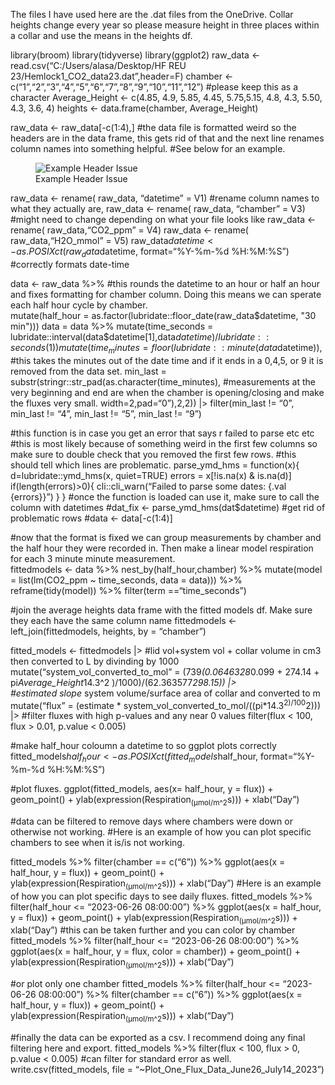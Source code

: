 
The files I have used here are the .dat files from the OneDrive. Collar heights change every year so please measure height in three places within a collar and use the means in the heights df.

library(broom)
library(tidyverse)
library(ggplot2)
raw_data <-  read.csv("C:/Users/alasa/Desktop/HF REU 23/Hemlock1_CO2_data23.dat",header=F)
chamber <- c("1","2","3","4","5","6","7","8","9","10","11","12") #please keep this as a character
Average_Height <- c(4.85, 4.9, 5.85, 4.45, 5.75,5.15, 4.8, 4.3, 5.50, 4.3, 3.6, 4)
heights <- data.frame(chamber, Average_Height)




raw_data <- raw_data[-c(1:4),] #the data file is formatted weird so the headers are in the data frame, this gets rid of that and the next line renames column names into something helpful. 
#See below for an example. 

![Example Header Issue]("C:/Users/alasa/Desktop/HF REU 23/header_issue.png")


raw_data <- rename( raw_data, "datetime" = V1) #rename column names to what they actually are, 
raw_data <- rename( raw_data,  "chamber" = V3)  #might need to change depending on what your file looks like
raw_data <- rename( raw_data,"CO2_ppm" = V4)
raw_data <- rename( raw_data,"H2O_mmol" = V5)
raw_data$datetime <- as.POSIXct(raw_data$datetime, format="%Y-%m-%d %H:%M:%S") #correctly formats date-time

data <- raw_data %>%    #this rounds the datetime to an hour or half an hour and fixes formatting for chamber column. Doing this means we can sperate each half hour cycle by chamber.     
  mutate(half_hour = as.factor(lubridate::floor_date(raw_data$datetime, "30 min")))
data = data %>%
  mutate(time_seconds = lubridate::interval(data$datetime[1],data$datetime)/lubridate::seconds(1)) %>%
  mutate(time_minutes = floor(lubridate::minute(data$datetime)), #this  takes the minutes out of the date                                                                    time and if it ends in a 0,4,5, or 9 it                                                                    is removed from the data set. 
  min_last = substr(stringr::str_pad(as.character(time_minutes), #measurements at the very beginning and end are when the chamber is opening/closing and make the fluxes very small. 
                                            width=2,pad="0"),2,2)) |>
  filter(min_last != "0", min_last != "4", min_last != "5", min_last != "9")
  

#this function is in case you get an error that says r failed to parse etc etc 
#this is most likely because of something weird in the first few columns so make sure to double check that you removed the first few rows. 
#this should tell which lines are problematic.
parse_ymd_hms = function(x){
  d=lubridate::ymd_hms(x, quiet=TRUE)
  errors = x[!is.na(x) & is.na(d)]
  if(length(errors)>0){
    cli::cli_warn("Failed to parse some dates: {.val {errors}}")
  }
}
#once the function is loaded can use it, make sure to call the column with datetimes
#dat_fix <- parse_ymd_hms(dat$datetime)
#get rid of problematic rows 
#data <- data[-c(1:4)]

#now that the format is fixed we can group measurements by chamber and the half hour they were recorded in. Then make a linear model respiration for each 3 minute minute measurement.  
fittedmodels <-  data %>% 
  nest_by(half_hour,chamber) %>%
  mutate(model = list(lm(CO2_ppm ~ time_seconds, data = data))) %>%
  reframe(tidy(model)) %>%
  filter(term =="time_seconds")

#join the average heights data frame with the fitted models df. Make sure they each have the same column name
fittedmodels <- left_join(fittedmodels, heights, by = "chamber")
 
fitted_models <- fittedmodels |> #lid vol+system vol + collar volume in cm3 then converted to L by divinding by 1000 
mutate("system_vol_converted_to_mol" = (739*(0.0646328*0.099 + 274.14 + pi*Average_Height*14.3^2 )/1000)/(62.363577*298.15)) |>  
#estimated slope * system volume/surface area of collar and converted to m
mutate("flux" = (estimate *  system_vol_converted_to_mol/((pi*14.3^2)/100^2))) |> 
#filter fluxes with high p-values and any near 0 values
filter(flux < 100, flux > 0.01, p.value < 0.005)  

#make half_hour coloumn a datetime to so ggplot plots correctly 
fitted_models$half_hour <-  as.POSIXct(fitted_models$half_hour, format="%Y-%m-%d %H:%M:%S") 

#plot fluxes. 
 ggplot(fitted_models, aes(x= half_hour, y = flux)) +
  geom_point() +
  ylab(expression(Respiration~(µmol/m^2~s))) +
  xlab("Day")

#data can be filtered to remove days where chambers were down or otherwise not working. 
#Here is an example of how you can plot specific chambers to see when it is/is not working.

 fitted_models %>%
  filter(chamber == c("6")) %>% 
  ggplot(aes(x = half_hour, y = flux)) +
  geom_point() +
  ylab(expression(Respiration~(µmol/m^2~s))) +
  xlab("Day")
#Here is an example of how you can plot specific days to see daily fluxes.
fitted_models %>% 
  filter(half_hour <= "2023-06-26 08:00:00") %>%
  ggplot(aes(x = half_hour, y = flux)) +
  geom_point() +
  ylab(expression(Respiration~(µmol/m^2~s))) +
  xlab("Day")
#this can be taken further and you can color by chamber
fitted_models %>% 
  filter(half_hour <= "2023-06-26 08:00:00") %>%
  ggplot(aes(x = half_hour, y = flux, color = chamber)) +
  geom_point() +
  ylab(expression(Respiration~(µmol/m^2~s))) +
  xlab("Day")

#or plot only one chamber
fitted_models %>% 
  filter(half_hour <= "2023-06-26 08:00:00") %>%
  filter(chamber == c("6")) %>%
  ggplot(aes(x = half_hour, y = flux)) +
  geom_point() +
  ylab(expression(Respiration~(µmol/m^2~s))) +
  xlab("Day")

#finally the data can be exported as a csv. I recommend doing any final filtering here and export. 
fitted_models %>% 
  filter(flux < 100, flux > 0, p.value < 0.005) #can filter for standard error as well. 
  write.csv(fitted_models, file = "~Plot_One_Flux_Data_June26_July14_2023")
  
